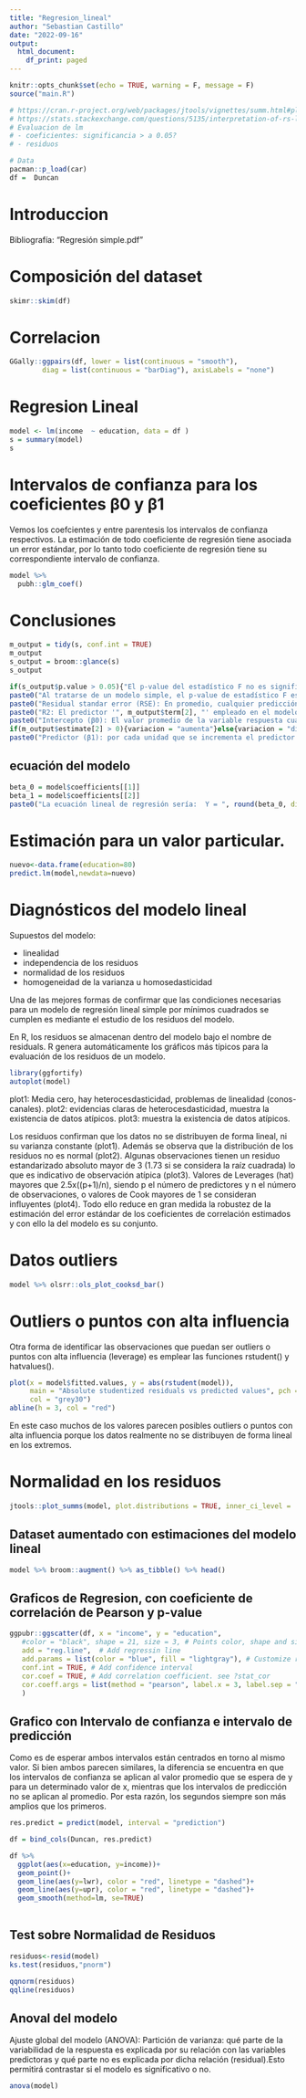 ```yaml
---
title: "Regresion_lineal"
author: "Sebastian Castillo"
date: "2022-09-16"
output:
  html_document:
    df_print: paged
---
```


```r
knitr::opts_chunk$set(echo = TRUE, warning = F, message = F)
source("main.R")
```

```r
# https://cran.r-project.org/web/packages/jtools/vignettes/summ.html#plot_summs()_and_plot_coefs()
# https://stats.stackexchange.com/questions/5135/interpretation-of-rs-lm-output
# Evaluacion de lm
# - coeficientes: significancia > a 0.05?
# - residuos
```

```r
# Data
pacman::p_load(car)
df =  Duncan
```

# Introduccion

Bibliografía: "Regresión simple.pdf"

# Composición del dataset

```r
skimr::skim(df)
```
# Correlacion

```r
GGally::ggpairs(df, lower = list(continuous = "smooth"),
        diag = list(continuous = "barDiag"), axisLabels = "none")
```

# Regresion Lineal

```r
model <- lm(income  ~ education, data = df )
s = summary(model)
s
```

# Intervalos de confianza para los coeficientes β0 y β1

Vemos los coefcientes y entre parentesis los intervalos de confianza respectivos. La estimación de todo coeficiente de regresión tiene asociada un error estándar, por lo tanto todo coeficiente de regresión tiene su correspondiente intervalo de confianza.

```r
model %>% 
  pubh::glm_coef()
```

# Conclusiones

```r
m_output = tidy(s, conf.int = TRUE)
m_output
s_output = broom::glance(s) 
s_output
```

```r

if(s_output$p.value > 0.05){"El p-value del estadístico F no es significativo para un α=0.05, luego el predictor no tiene asociación significativa sobre la variable respuesta"}else{"El p-value del estadístico F es significativo para un α=0.05, luego el predictor tiene asociación significativa con la variable respuesta, el modelo es útil."}
paste0("Al tratarse de un modelo simple, el p-value de estadístico F es el mismo que el p-value del estadístico t del único predictor incluido en el modelo: ", m_output$term[2])
paste0("Residual standar error (RSE): En promedio, cualquier predicción del modelo se aleja ", round(s_output$sigma, digits = 2)," unidades del verdadero valor.")
paste0("R2: El predictor '", m_output$term[2], "' empleado en el modelo es capaz de explicar el ", round(s_output$r.squared*100,digits = 2), "% de la variabilidad observada en los datos. La ventaja de R2 es que es independiente de la escala en la que se mida la variable respuesta, por lo que su interpretación es más sencilla.")
paste0("Intercepto (β0): El valor promedio de la variable respuesta cuando '",m_output$term[2], "' es 0 es de ", round(m_output$estimate[1], digits = 2), " unidades.")
if(m_output$estimate[2] > 0){variacion = "aumenta"}else{variacion = "disminuye"}
paste0("Predictor (β1): por cada unidad que se incrementa el predictor '", m_output$term[2], "' el valor de la variable respuesta '", variacion, "' en promedio ", round(m_output$estimate[2], digits = 2), " unidades.")
```

## ecuación del modelo

```r
beta_0 = model$coefficients[[1]]
beta_1 = model$coefficients[[2]]
paste0("La ecuación lineal de regresión sería:  Y = ", round(beta_0, digits = 2), " + ",round(beta_1, digits = 2), " * X + E")
```

# Estimación para un valor particular.

```r
nuevo<-data.frame(education=80)
predict.lm(model,newdata=nuevo)
```

# Diagnósticos del modelo lineal

Supuestos del modelo:

- linealidad
- independencia de los residuos
- normalidad de los residuos
- homogeneidad de la varianza u homosedasticidad


Una de las mejores formas de confirmar que las condiciones necesarias para un modelo de regresión lineal simple por mínimos cuadrados se cumplen es mediante el estudio de los residuos del modelo.    

En R, los residuos se almacenan dentro del modelo bajo el nombre de residuals. R genera automáticamente los gráficos más típicos para la evaluación de los residuos de un modelo.   

```r
library(ggfortify)
autoplot(model)
```

plot1: Media cero, hay heterocesdasticidad, problemas de linealidad (conos-canales).
plot2: evidencias claras de heterocesdasticidad, muestra la existencia de datos atípicos.
plot3: muestra la existencia de datos atípicos.

Los residuos confirman que los datos no se distribuyen de forma lineal, ni su varianza constante (plot1). Además se observa que la distribución de los residuos no es normal (plot2). Algunas observaciones tienen un residuo estandarizado absoluto mayor de 3 (1.73 si se considera la raíz cuadrada) lo que es indicativo de observación atípica (plot3). Valores de Leverages (hat) mayores que 2.5x((p+1)/n), siendo p el número de predictores y n el número de observaciones, o valores de Cook mayores de 1 se consideran influyentes (plot4). Todo ello reduce en gran medida la robustez de la estimación del error estándar de los coeficientes de correlación estimados y con ello la del modelo es su conjunto.

# Datos outliers

```r
model %>% olsrr::ols_plot_cooksd_bar()
```

# Outliers o puntos con alta influencia 

Otra forma de identificar las observaciones que puedan ser outliers o puntos con alta influencia (leverage) es emplear las funciones rstudent() y hatvalues().

```r

plot(x = model$fitted.values, y = abs(rstudent(model)),
     main = "Absolute studentized residuals vs predicted values", pch = 20,
     col = "grey30")
abline(h = 3, col = "red")

```

En este caso muchos de los valores parecen posibles outliers o puntos con alta influencia porque los datos realmente no se distribuyen de forma lineal en los extremos.

# Normalidad en los residuos

```r
jtools::plot_summs(model, plot.distributions = TRUE, inner_ci_level = .9)
```

\pagebreak

## Dataset aumentado con estimaciones del modelo lineal

```r
model %>% broom::augment() %>% as_tibble() %>% head()
```

## Graficos de Regresion, con coeficiente de correlación de Pearson y p-value

```r
ggpubr::ggscatter(df, x = "income", y = "education",
   #color = "black", shape = 21, size = 3, # Points color, shape and size
   add = "reg.line",  # Add regressin line
   add.params = list(color = "blue", fill = "lightgray"), # Customize reg. line
   conf.int = TRUE, # Add confidence interval
   cor.coef = TRUE, # Add correlation coefficient. see ?stat_cor
   cor.coeff.args = list(method = "pearson", label.x = 3, label.sep = "\n")
   )
```

## Grafico con Intervalo de confianza e intervalo de predicción

Como es de esperar ambos intervalos están centrados en torno al mismo valor. Si bien ambos parecen similares, la diferencia se encuentra en que los intervalos de confianza se aplican al valor promedio que se espera de y para un determinado valor de x, mientras que los intervalos de predicción no se aplican al promedio. Por esta razón, los segundos siempre son más amplios que los primeros.

```r
res.predict = predict(model, interval = "prediction")

df = bind_cols(Duncan, res.predict)

df %>% 
  ggplot(aes(x=education, y=income))+
  geom_point()+
  geom_line(aes(y=lwr), color = "red", linetype = "dashed")+
  geom_line(aes(y=upr), color = "red", linetype = "dashed")+
  geom_smooth(method=lm, se=TRUE) 
  
```

## Test sobre Normalidad de Residuos

```r
residuos<-resid(model)
ks.test(residuos,"pnorm")
```
```r
qqnorm(residuos)
qqline(residuos)
```

## Anoval del modelo

Ajuste global del modelo (ANOVA): Partición de varianza: qué parte de la variabilidad de la respuesta es explicada por su relación con las variables predictoras y qué parte no es explicada por dicha relación (residual).Esto permitirá contrastar si el modelo es significativo o no.

```r
anova(model)
```



